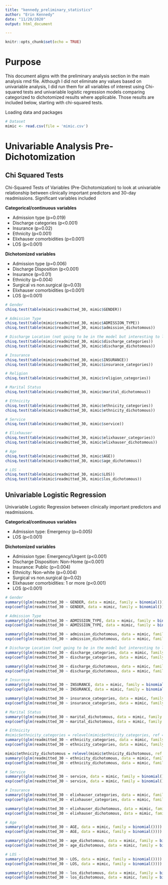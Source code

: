 ```yaml
---
title: "kennedy_preliminary_statistics"
author: "Erin Kennedy"
date: "11/20/2020"
output: html_document

---
```


```r
knitr::opts_chunk$set(echo = TRUE)
```
# Purpose
This document aligns with the preliminary analysis section in the main analysis rmd file. Although I did not eliminate any values based on univariable analysis, I did run them for all variables of interest using Chi-squared tests and univariable logistic regression models comparing categorized to dichotomized results where applicable. Those results are included below, starting with chi-squared tests. 

Loading data and packages
```r
# Dataset
mimic <- read.csv(file = 'mimic.csv')
```


# Univariable Analysis Pre-Dichotomization

## Chi Squared Tests
Chi-Squared Tests of Variables (Pre-Dichotomization) to look at univariable relationship between clinically important predictors and 30-day readmissions. Significant variables included  

**Categorical/continuous variables**  

* Admission type (p=0.019)
* Discharge categories (p<0.001)
* Insurance (p=0.02)
* Ethnicity (p<0.001)
* Elixhauser comorbidities (p<0.001)
* LOS (p<0.001)

  
**Dichotomized variables**  

* Admission type (p=0.006)
* Discharge Disposition (p<0.001)
* Insurance (p=0.01)
* Ethnicity (p=0.004)
* Surgical vs non.surgical (p=0.03)
* Elixhauser comorbidities (p<0.001)
* LOS (p<0.001)
```r
# Gender
chisq.test(table(mimic$readmitted_30, mimic$GENDER)) 

# Admission Type
chisq.test(table(mimic$readmitted_30, mimic$ADMISSION_TYPE)) 
chisq.test(table(mimic$readmitted_30, mimic$admission_dichotomous))

# Discharge Location (not going to be in the model but interesting to look at)
chisq.test(table(mimic$readmitted_30, mimic$discharge_categories)) 
chisq.test(table(mimic$readmitted_30, mimic$discharge_dichotomous))

# Insurance
chisq.test(table(mimic$readmitted_30, mimic$INSURANCE)) 
chisq.test(table(mimic$readmitted_30, mimic$insurance_categories)) 

# Religion
chisq.test(table(mimic$readmitted_30, mimic$religion_categories)) 

# Marital Status
chisq.test(table(mimic$readmitted_30, mimic$marital_dichotomous)) 

# Ethnicity
chisq.test(table(mimic$readmitted_30, mimic$ethnicity_categories)) 
chisq.test(table(mimic$readmitted_30, mimic$ethnicity_dichotomous)) 

# Service
chisq.test(table(mimic$readmitted_30, mimic$service)) 

# Elixhauser
chisq.test(table(mimic$readmitted_30, mimic$elixhauser_categories)) 
chisq.test(table(mimic$readmitted_30, mimic$elixhauser_dichotomous)) 

# Age
chisq.test(table(mimic$readmitted_30, mimic$AGE)) 
chisq.test(table(mimic$readmitted_30, mimic$age_dichotomous)) 

# LOS - 
chisq.test(table(mimic$readmitted_30, mimic$LOS)) 
chisq.test(table(mimic$readmitted_30, mimic$los_dichotomous)) 
```

## Univariable Logistic Regression
Univariable Logistic Regression between clinically important predictors and readmissions. 

**Categorical/continuous variables**  

* Admission type: Emergency (p=0.005)
* LOS (p<0.001)


**Dichotomized variables**  

* Admission type: Emergency/Urgent (p<0.001)
* Discharge Disposition: Non-Home (p<0.001)
* Insurance: Public (p=0.004)
* Ethnicity: Non-white (p=0.004)
* Surgical vs non.surgical (p=0.02)
* Elixhauser comorbidities: 1 or more (p<0.001)
* LOS (p<0.001)
```r
# Gender
summary((glm(readmitted_30 ~ GENDER, data = mimic, family = binomial())))
exp(coef(glm(readmitted_30 ~ GENDER, data = mimic, family = binomial()))) #gives us the coefficients

# Admission Type
summary((glm(readmitted_30 ~ ADMISSION_TYPE, data = mimic, family = binomial())))
exp(coef(glm(readmitted_30 ~ ADMISSION_TYPE, data = mimic, family = binomial())))

summary((glm(readmitted_30 ~ admission_dichotomous, data = mimic, family = binomial()))) #dichotomous
exp(coef(glm(readmitted_30 ~ admission_dichotomous, data = mimic, family = binomial())))

# Discharge Location (not going to be in the model but interesting to look at)
summary((glm(readmitted_30 ~ discharge_categories, data = mimic, family = binomial())))
exp(coef(glm(readmitted_30 ~ discharge_categories, data = mimic, family = binomial())))

summary((glm(readmitted_30 ~ discharge_dichotomous, data = mimic, family = binomial()))) #dichotomous
exp(coef(glm(readmitted_30 ~ discharge_dichotomous, data = mimic, family = binomial())))

# Insurance
summary((glm(readmitted_30 ~ INSURANCE, data = mimic, family = binomial())))
exp(coef(glm(readmitted_30 ~ INSURANCE, data = mimic, family = binomial())))

summary((glm(readmitted_30 ~ insurance_categories, data = mimic, family = binomial()))) #categorized
exp(coef(glm(readmitted_30 ~ insurance_categories, data = mimic, family = binomial())))

# Marital Status
summary((glm(readmitted_30 ~ marital_dichotomous, data = mimic, family = binomial())))
exp(coef(glm(readmitted_30 ~ marital_dichotomous, data = mimic, family = binomial())))

# Ethnicity
#mimic$ethnicity_categories = relevel(mimic$ethnicity_categories, ref = 5) #making white the reference category
summary((glm(readmitted_30 ~ ethnicity_categories, data = mimic, family = binomial())))
exp(coef(glm(readmitted_30 ~ ethnicity_categories, data = mimic, family = binomial()))) 

mimic$ethnicity_dichotomous = relevel(mimic$ethnicity_dichotomous, ref = 2) #making white the reference category
summary((glm(readmitted_30 ~ ethnicity_dichotomous, data = mimic, family = binomial()))) #dichotomous
exp(coef(glm(readmitted_30 ~ ethnicity_dichotomous, data = mimic, family = binomial())))

# Service
summary((glm(readmitted_30 ~ service, data = mimic, family = binomial())))
exp(coef(glm(readmitted_30 ~ service, data = mimic, family = binomial())))

# Insurance
summary((glm(readmitted_30 ~ elixhauser_categories, data = mimic, family = binomial())))
exp(coef(glm(readmitted_30 ~ elixhauser_categories, data = mimic, family = binomial())))

summary((glm(readmitted_30 ~ elixhauser_dichotomous, data = mimic, family = binomial()))) #categorized
exp(coef(glm(readmitted_30 ~ elixhauser_dichotomous, data = mimic, family = binomial())))

# Age
summary((glm(readmitted_30 ~ AGE, data = mimic, family = binomial())))
exp(coef(glm(readmitted_30 ~ AGE, data = mimic, family = binomial())))

summary((glm(readmitted_30 ~ age_dichotomous, data = mimic, family = binomial()))) #dichotomous
exp(coef(glm(readmitted_30 ~ age_dichotomous, data = mimic, family = binomial())))

# LOS - 
summary((glm(readmitted_30 ~ LOS, data = mimic, family = binomial())))
exp(coef(glm(readmitted_30 ~ LOS, data = mimic, family = binomial())))

summary((glm(readmitted_30 ~ los_dichotomous, data = mimic, family = binomial()))) #dichotomous
exp(coef(glm(readmitted_30 ~ los_dichotomous, data = mimic, family = binomial())))
```

